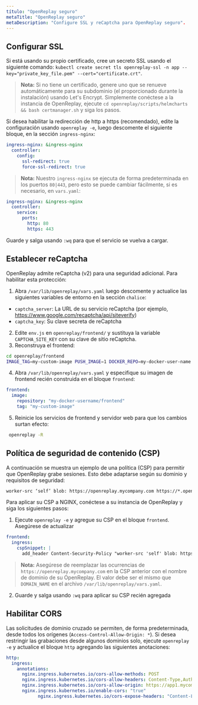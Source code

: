 ```yaml
---
título: "OpenReplay seguro"
metaTitle: "OpenReplay seguro"
metaDescription: "Configure SSL y reCaptcha para OpenReplay seguro".
---
```


## Configurar SSL

Si está usando su propio certificado, cree un secreto SSL usando el siguiente comando: `kubectl create secret tls openreplay-ssl -n app --key="private_key_file.pem" --cert="certificate.crt"`.

> **Nota:** Si no tiene un certificado, genere uno que se renueve automáticamente para su subdominio (el proporcionado durante la instalación) usando Let's Encrypt. Simplemente conéctese a la instancia de OpenReplay, ejecute `cd openreplay/scripts/helmcharts && bash certmanager.sh` y siga los pasos.

Si desea habilitar la redirección de http a https (recomendado), edite la configuración usando `openreplay -e`, luego descomente el siguiente bloque, en la sección `ingress-nginx`:


```yaml
ingress-nginx: &ingress-nginx
  controller:
    config:
      ssl-redirect: true
      force-ssl-redirect: true
```


> **Nota:** Nuestro `ingress-nginx` se ejecuta de forma predeterminada en los puertos `80|443`, pero esto se puede cambiar fácilmente, si es necesario, en `vars.yaml`:


```yaml
ingress-nginx: &ingress-nginx
  controller:
    service:
      ports:
        http: 80
        https: 443
```


Guarde y salga usando `:wq` para que el servicio se vuelva a cargar.

## Establecer reCaptcha

OpenReplay admite reCaptcha (v2) para una seguridad adicional. Para habilitar esta protección:

1. Abra `/var/lib/openreplay/vars.yaml` luego descomente y actualice las siguientes variables de entorno en la sección `chalice`:
- `captcha_server`: La URL de su servicio reCaptcha (por ejemplo, https://www.google.com/recaptcha/api/siteverify)
- `captcha_key`: Su clave secreta de reCaptcha

2. Edite `env.js` en `openreplay/frontend/` y sustituya la variable `CAPTCHA_SITE_KEY` con su clave de sitio reCaptcha.
3. Reconstruya el frontend:


```bash
cd openreplay/frontend
IMAGE_TAG=my-custom-image PUSH_IMAGE=1 DOCKER_REPO=my-docker-user-name bash -x build.sh
```


4. Abra `/var/lib/openreplay/vars.yaml` y especifique su imagen de frontend recién construida en el bloque `frontend`:


```yaml
frontend:
  image:
    repository: "my-docker-username/frontend"
    tag: "my-custom-image"
```


5. Reinicie los servicios de frontend y servidor web para que los cambios surtan efecto:


```bash
 openreplay -R
```


## Política de seguridad de contenido (CSP)

A continuación se muestra un ejemplo de una política (CSP) para permitir que OpenReplay grabe sesiones. Esto debe adaptarse según su dominio y requisitos de seguridad:


```html
worker-src ‘self’ blob: https://openreplay.mycompany.com https://*.openreplay.com; script-src ‘self’ https://openreplay.mycompany.com https://*.openreplay.com;
```


Para aplicar su CSP a NGINX, conéctese a su instancia de OpenReplay y siga los siguientes pasos:

1. Ejecute `openreplay -e` y agregue su CSP en el bloque `frontend`. Asegúrese de actualizar


```yaml
frontend:
  ingress:
    cspSnippet: |
      add_header Content-Security-Policy "worker-src 'self' blob: https://openreplay.mycompany.com https://*.openreplay.com; script-src 'self' https://openreplay.mycompany.com https://*.openreplay.com;";
```


> **Nota:** Asegúrese de reemplazar las ocurrencias de `https://openreplay.mycompany.com` en la CSP anterior con el nombre de dominio de su OpenReplay. El valor debe ser el mismo que `DOMAIN_NAME` en el archivo `/var/lib/openreplay/vars.yaml`.

2. Guarde y salga usando `:wq` para aplicar su CSP recién agregada

## Habilitar CORS

Las solicitudes de dominio cruzado se permiten, de forma predeterminada, desde todos los orígenes (`Access-Control-Allow-Origin: *`). Si desea restringir las grabaciones desde algunos dominios solo, ejecute `openreplay -e` y actualice el bloque `http` agregando las siguientes anotaciones:


```yaml
http:
  ingress:
    annotations:
      nginx.ingress.kubernetes.io/cors-allow-methods: POST
      nginx.ingress.kubernetes.io/cors-allow-headers: Content-Type,Authorization,Content-Encoding
      nginx.ingress.kubernetes.io/cors-allow-origin: https://app1.mycompany.com,https://app2.mycompany.com,https://*.mycompany.com
      nginx.ingress.kubernetes.io/enable-cors: "true"
			nginx.ingress.kubernetes.io/cors-expose-headers: "Content-Length"
```

